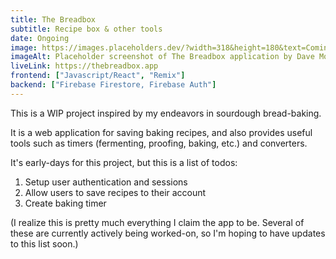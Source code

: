```yaml
---
title: The Breadbox
subtitle: Recipe box & other tools
date: Ongoing
image: https://images.placeholders.dev/?width=318&height=180&text=Coming%20soon&bgColor=%23f7f6f6&textColor=%236d6e71
imageAlt: Placeholder screenshot of The Breadbox application by Dave Mozdzanowski
liveLink: https://thebreadbox.app
frontend: ["Javascript/React", "Remix"]
backend: ["Firebase Firestore, Firebase Auth"]
---
```



<ProjectTitle
  title={title}
  linkHref={liveLink}
  subtitle={subtitle}
  date={date}
/>

This is a WIP project inspired by my endeavors in sourdough bread-baking.

It is a web application for saving baking recipes, and also provides useful tools such as timers (fermenting, proofing, baking, etc.) and converters.

It's early-days for this project, but this is a list of todos:

1. Setup user authentication and sessions
2. Allow users to save recipes to their account
3. Create baking timer

(I realize this is pretty much everything I claim the app to be. Several of these are currently actively being worked-on, so I'm hoping to have updates to this list soon.)